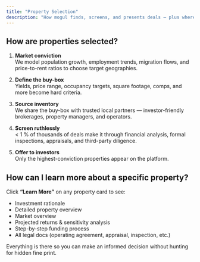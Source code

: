 ```yaml
---
title: "Property Selection"
description: "How mogul finds, screens, and presents deals — plus where to dig deeper."
---
```


## How are properties selected?

1. **Market conviction**  
   We model population growth, employment trends, migration flows, and price-to-rent ratios to choose target geographies.

2. **Define the buy-box**  
   Yields, price range, occupancy targets, square footage, comps, and more become hard criteria.

3. **Source inventory**  
   We share the buy-box with trusted local partners — investor-friendly brokerages, property managers, and operators.

4. **Screen ruthlessly**  
   < 1 % of thousands of deals make it through financial analysis, formal inspections, appraisals, and third-party diligence.

5. **Offer to investors**  
   Only the highest-conviction properties appear on the platform.

## How can I learn more about a specific property?

Click **“Learn More”** on any property card to see:

- Investment rationale  
- Detailed property overview  
- Market overview  
- Projected returns & sensitivity analysis  
- Step-by-step funding process  
- All legal docs (operating agreement, appraisal, inspection, etc.)

Everything is there so you can make an informed decision without hunting for hidden fine print.
